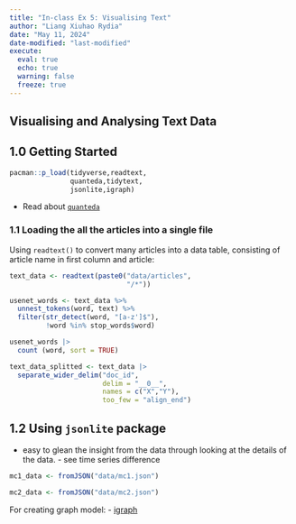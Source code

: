 ```yaml
---
title: "In-class Ex 5: Visualising Text"
author: "Liang Xiuhao Rydia"
date: "May 11, 2024"
date-modified: "last-modified"
execute:
  eval: true
  echo: true
  warning: false
  freeze: true
---
```


## Visualising and Analysing Text Data

## 1.0 Getting Started

```r
pacman::p_load(tidyverse,readtext,
               quanteda,tidytext,
               jsonlite,igraph)
```

-   Read about [`quanteda`](https://quanteda.io/)

### 1.1 Loading the all the articles into a single file

Using `readtext()` to convert many articles into a data table, consisting of article name in first column and article:

```r
text_data <- readtext(paste0("data/articles",
                             "/*"))
```

```r
usenet_words <- text_data %>%
  unnest_tokens(word, text) %>%
  filter(str_detect(word, "[a-z']$"),
         !word %in% stop_words$word)
```

```r
usenet_words |> 
  count (word, sort = TRUE)
```

```r
text_data_splitted <- text_data |> 
  separate_wider_delim("doc_id",
                       delim = "__0__",
                       names = c("X","Y"),
                       too_few = "align_end")
```

## 1.2 Using `jsonlite` package

-   easy to glean the insight from the data through looking at the details of the data. - see time series difference

```r
mc1_data <- fromJSON("data/mc1.json")
```

```r
mc2_data <- fromJSON("data/mc2.json")
```

For creating graph model: - [igraph](https://igraph.org/)
